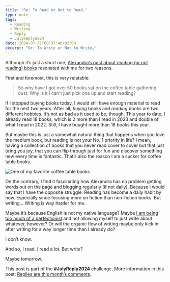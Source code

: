 ```yaml
---
title: "Re: To Read or Not to Read…"
type: note
tags:
  - Reading
  - Writing
  - Reply
  - JulyReply2024
date: 2024-07-31T08:37:48+02:00
excerpt: "Or: To Write or Not to Write…"
---
```


Although it’s just a short one, [Alexandra’s post about reading (or not reading) books](https://alexandrawolfe.ca/to-read-or-not-to-read/) resonated with me for two reasons.

First and foremost, this is very relatable:

> So why have I got over 50 books sat on the coffee table gathering dust. Why is it I can't just pick one up and start reading?

If I stopped buying books today, I would still have enough material to read for the next two years. After all, _buying_ books and _reading_ books are two different hobbies. It’s not as bad as it used to be, though. This year to date, I already read 18 books, which is 2 more than I read in 2023 and double of what I read in 2022. Still, I have bought more than 18 books this year.

But maybe this is just a somewhat natural thing that happens when you love the medium book, but reading is not your No. 1 priority in life? I mean, having a collection of books that you never read cover to cover but that just bring you joy, that you can flip through just for fun and discover something new every time is fantastic. That’s also the reason I am a sucker for coffee table books.

![One of my favorite coffee table books](../../assets/posts/re-to-read-or-not-to-read/coffee-table-book-2e7df64968.jpg)

On the contrary, I find it fascinating how Alexandra has no problem getting words out on the page and blogging regularly (if not daily). Because I would say that I have the opposite struggle: Reading has become a daily habit by now. Especially since focusing more on fiction than non-fiction books. But writing… Writing is way harder for me.

Maybe it’s because English is not my native language? Maybe [I am being too much of a perfectionist](/fighting-perfectionism) and not allowing myself to just write about whatever, however? Or will the organic flow of writing maybe only kick in after writing for a way longer time than I already do?

I don’t know.

And so, I read. I read a lot. But write?

Maybe tomorrow.

This post is part of the **\#JulyReply2024** challenge. More information in this post: [Replies are this month’s comments](/july-reply-2024).
